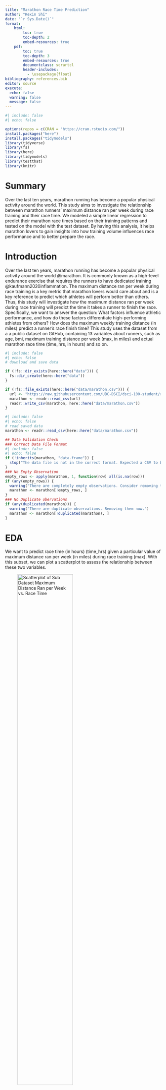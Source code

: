 ```yaml
---
title: "Marathon Race Time Prediction"
author: "Kexin Shi"
date: "`r Sys.Date()`"
format:
    html:
        toc: true
        toc-depth: 2
        embed-resources: true
    pdf:
        toc: true
        toc-depth: 3
        embed-resources: true
        documentclass: scrartcl
        header-includes:
          - \usepackage{float}
bibliography: references.bib
editor: source
execute:
  echo: false
  warning: false
  message: false
---
```


```r
#| include: false
#| echo: false

options(repos = c(CRAN = "https://cran.rstudio.com/"))
install.packages("here")
install.packages("tidymodels")
library(tidyverse)
library(fs)
library(here)
library(tidymodels)
library(testthat)
library(knitr)
```
# Summary

Over the last ten years, marathon running has become a popular physical activity around the world. This study aims to investigate the relationship between marathon runners' maximum distance ran per week during race training and their race time. We modeled a simple linear regression to predict their marathon race times based on their training patterns and tested on the model with the test dataset. By having this analysis, it helps marathon lovers to gain insights into how training volume influences race performance and to better prepare the race.


# Introduction

Over the last ten years, marathon running has become a popular physical activity around the world @marathon. It is commonly known as a high-level endurance exercise that requires the runners to have dedicated training @kaufmann2020inflammation. The maximum distance ran per week during race training is a key metric that marathon lovers would care about and is a key reference to predict which athletes will perform better than others. Thus, this study will investigate how the maximum distance ran per week during race training will predict the time it takes a runner to finish the race. Specifically, we want to answer the question: What factors influence athletic performance, and how do these factors differentiate high-performing athletes from others? How does the maximum weekly training distance (in miles) predict a runner's race finish time? This study uses the dataset from a a public dataset on GitHub, containing 13 variables about runners, such as age, bmi, maximum training distance per week (max, in miles) and actual marathon race time (time_hrs, in hours) and so on.

```r
#| include: false
#| echo: false
# download and save data

if (!fs::dir_exists(here::here("data"))) {
  fs::dir_create(here::here("data"))
}

if (!fs::file_exists(here::here("data/marathon.csv"))) {
  url <- "https://raw.githubusercontent.com/UBC-DSCI/dsci-100-student/refs/heads/master/materials/R/worksheet_regression2/data/marathon.csv"
  marathon <- readr::read_csv(url)
  readr::write_csv(marathon, here::here("data/marathon.csv"))
}
```


```r
#| include: false
#| echo: false
# read saved data
marathon <- readr::read_csv(here::here("data/marathon.csv"))
```

```r
## Data Validation Check
### Correct Data File Format
#| include: false
#| echo: false
if (!inherits(marathon, "data.frame")) {
  stop("The data file is not in the correct format. Expected a CSV to be read as a data frame.")
}
### No Empty Observation
empty_rows <- apply(marathon, 1, function(row) all(is.na(row)))
if (any(empty_rows)) {
  warning("There are completely empty observations. Consider removing these rows.")
  marathon <- marathon[!empty_rows, ]
}
### No Duplicate obervations
if (any(duplicated(marathon))) {
  warning("There are duplicate observations. Removing them now.")
  marathon <- marathon[!duplicated(marathon), ]
}
```

# EDA
We want to predict race time (in hours) (time_hrs) given a particular value of
maximum distance ran per week (in miles) during race training (max).
With this subset, we can plot a scatterplot to assess the relationship between these two variables.

![Scatterplot of Sub Dataset Maximum Distance Ran per Week vs. Race Time](../results/subset_scatterplot_maxDistance_racetime.png){#fig-1 width="65%" fig-pos="H"}
```r
#| include: false
#| echo: false
set.seed(2000)

#Sample From original dataset
marathon_50 <- marathon |>
  dplyr::sample_n(50)

#Plot scatterplot
subset_scatterplot_maxDistance_racetime <- marathon_50 |>
  ggplot(aes(x = max, y = time_hrs)) +
  geom_point(alpha = 0.5) +
  xlab("Maximum Distance Ran per\nWeek During Training (miles)") +
  ylab("Race Time (hours)") +
  theme(text = element_text(size = 20))
subset_scatterplot_maxDistance_racetime
```

Here's the full dataset of values.

![Scatterplot of Full Dataset Maximum Distance Ran per Week vs. Race Time](../results/full_scatterplot_maxDistance_racetime.png){#fig-2 width="65%" fig-pos="H"}
```r
#| include: false
#| echo: false
full_scatterplot_maxDistance_racetime <- ggplot(marathon, aes(x = max, y = time_hrs)) +
  geom_point(alpha = 0.5) +
  xlab("Maximum Distance Ran per\nWeek During Training (miles)") +
  ylab("Race Time (hours)") +
  theme(text = element_text(size = ))
full_scatterplot_maxDistance_racetime
```

# Method

From the plots shown in the EDA section, we observed an approximate negatively correlated relationship between maximum weekly distance and marathon race time. To further explore it, we will analyze the data using simple linear regression to assess the relationship between maximum weekly distance and marathon race time. We assume
We will first split the dataset into the training and testing datasets, using 75% of the original data as the training data. The training set was used to fit the model, while the test set was used for performance evaluation. We will predict on the test dataset with the model to evaluate the model's performance on unseen data. In the strata argument of the initial_split function, we will use the variable we are trying to predict. RMSPE is the main metric that we will use to evaluate the model performance, which stands for Root Mean Squared Error. Although scoring multiple models with either MSE or RMSE would yield the same ranking of the models, communicating erros in RMSE are often easier to understand.


# Analysis
## Training Data

```r
#| include: false
#| echo: false
set.seed(2000)

# Split dataset to traning and test set
marathon_split <- rsample::initial_split(marathon, prop = 0.75, strata = time_hrs)
marathon_training <- rsample::training(marathon_split)
marathon_testing <- rsample::testing(marathon_split)
```

![Scatterplot of Training Dataset Maximum Distance Ran per Week vs. Race Time](../results/training_scatterplot.png){#fig-ts width="65%" fig-pos="H"}

We can look at @fig-ts to assess the relationship between race time (time_hrs)
and maximum distance ran per week during training (max)
using only the observations in the training dataset.

```r
#| include: false
#| echo: false
training_scatterplot <- marathon_training |>
  ggplot(aes(x = max, y = time_hrs)) +
  geom_point(alpha = 0.25, size = 2) +
  xlab("Maximum Distance Ran per \n Week During Training (miles)") +
  ylab("Race Time (hours)") +
  theme(text = element_text(size = 20))
training_scatterplot
```

## Linear Regession

Now that we have our training data,
the next step is to build a linear regression model specification.

```r
#| include: false
#| echo: false
lm_spec <- parsnip::linear_reg() |>
  parsnip::set_engine("lm") |>
  parsnip::set_mode("regression")

lm_spec
```

After we have created our linear regression model specification,
the next step is to create a recipe,
establish a workflow analysis and fit our simple linear regression model.

```r
#| include: false
#| echo: false

# Fit linear regression model
lm_recipe <- recipes::recipe(time_hrs ~ max, data = marathon_training)

lm_fit <- workflows::workflow() |>
  workflows::add_recipe(lm_recipe) |>
  workflows::add_model(lm_spec) |>
  parsnip::fit(data = marathon_training)

```

# Results

Now, let's visualize the model predictions as a straight line overlaid on the training data.

```r
#| include: false
#| echo: false

# Preddict on the training data set
marathon_preds <- lm_fit |>
  predict(marathon_training) |>
  dplyr::bind_cols(marathon_training)

```
![The Linear Regression of Maximum Distance Ran per Week And Race Time On Training Set](../results/training_prediction_plot.png){#fig-4 width="65%" fig-pos="H"}
```r
#| include: false
#| echo: false
training_prediction_plot <- marathon_preds |>
  ggplot(aes(x = max, y = time_hrs)) +
  geom_point(alpha = 0.4) +
  geom_line(
    mapping = aes(x = max, y = .pred), 
    color = "blue") +
  xlab("Maximum Distance Ran per \n Week During Training (mi)") +
  ylab("Race Time (hours)") +
  theme(text = element_text(size = 20))
training_prediction_plot
```

## Model Performance

We can look at our model performance by looking at the RMSE on the test data.

```r
#| label: tbl-rmse
#| tbl-cap: "Linear Regression ON RMSE Metric"

lm_test_results <- lm_fit |>
  predict(marathon_testing) |>
  dplyr::bind_cols(marathon_testing) |>
  yardstick::metrics(truth = time_hrs, estimate = .pred)

lm_rmse <- lm_test_results |>
  dplyr::filter(.metric == 'rmse') |>
  dplyr::select(.estimate) |>
  dplyr::pull()
kable(lm_rmse)
```

The @tbl-rmse stands for the Root Mean Squared Prediction Error, which is a scoring metric that reflects how right/wrong each prediction is. It measures the distance of the prediction from the actual values on the test data. Lower RMSPE values indicate better predictive performance, meaning that the model's predicted values are close to the actual observed values @TARAJI2017298. In our case, the RMSPE represents the average error in predicting marathon race time (in hours) for the runners. From the result of 0.5504829, This means that, our simple linear regression model's predictions deviate from the actual race times by approximately 0.55 hours on average. 

## Prediction on test data

Visualize the model predictions as a straight line overlaid on the test data

![The Linear Regression Model Prediction Over Test Data](../results/test_prediction_plot.png){#fig5 width="65%" fig-pos="H"}
```r
#| include: false
#| echo: false
test_preds <- lm_fit |>
  predict(marathon_testing) |>
  dplyr::bind_cols(marathon_testing)

test_prediction_plot <- test_preds |>
  ggplot(aes(x = max, y = time_hrs)) +
  geom_point(alpha = 0.4) +
  geom_line(
    mapping = aes(x = max, y = .pred), 
    color = "blue") +
  xlab("Maximum Distance Ran per \n Week During Training (mi)") +
  ylab("Race Time (hours)") +
  theme(text = element_text(size = 20))

test_prediction_plot
```
```r
#| label: tbl-lrcoe
#| tbl-cap: "Linear Regression Results"
lm_coefficients <- broom::tidy(lm_fit)
kable(lm_coefficients)
```

## Interpretation

By having @tbl-lrcoe, the slope coefficient is -0.0215, which shows a negative relationship between the maximum distance ran per week and the race time. As the maximum distance ran increases by every additional mile per week, the race time will decrease by 0.0215 hours. It shows that adding more training distance per week is beneficial for improving marathon performance. The intercept is 4.88, wich represents that when the maximum distance ran per week (max) is zero miles, the predicted race time is 4.88 hours. Although this scenario is unrealistic, it serves as the baseline value from which changes in race time are predicted based on the training distance. These coefficients with p-value of 6.03e-64 and 0 (less than 0.05) are statistically significant, meaning there is strong evidence that increasing the training mileage leads to faster marathon times.

If we want to manually calculate the marathon time, the formula will be like $times_{hrs} = 4.88 - 0.0215 \times max$, where $times_{hrs}$ is the race time and the $max$ is the maximum distance (in miles) ran per week during training.

# Discussion

However, there are several limitations of the model. As we are trying to find what predicts which athletes will perform better than others, other features about the runners may also be crucial to play roles in affecting the race time, such as their age, bmi. Therefore, we may need to add more features to the model to better predict the race time. Also, these features may not in a linear relationship with the race time, so using a Random Forest model to handle the complex, non-linear interactions between features may be useful.

To know whether the new model would be better than the simple linear regression or not, we can use those scoring metrics such as Mean squared error (MSE), Root Mean Squared Error (RMSE), Mean Absolute Error (MAE), Mean Absolute Percentage Error (MAPE) and R-squared ($R^2$) on a test set or through cross-validation.A lower MSE, RMSE, MAE, MAPE would indicate that the new model makes more accurate predictions compared to the simple linear regression model. A higher R-squared would suggest that the model is explaining more variance in the target variable, implying better performance @kolhatkar2023regression.

# Reference